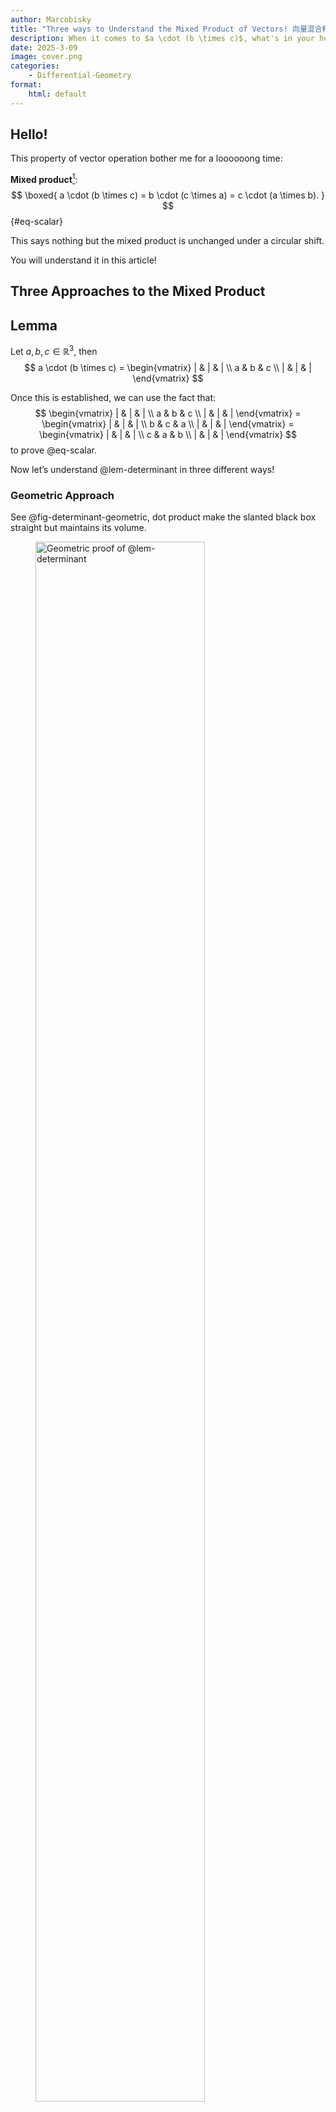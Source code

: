 ```yaml
---
author: Marcobisky
title: "Three ways to Understand the Mixed Product of Vectors! 向量混合积的三种理解"
description: When it comes to $a \cdot (b \times c)$, what's in your head?
date: 2025-3-09
image: cover.png
categories:
    - Differential-Geometry
format: 
    html: default
---
```


## Hello!

This property of vector operation bother me for a loooooong time:

**Mixed product**[^scalar-triple-product]:
$$
\boxed{
a \cdot (b \times c) = b \cdot (c \times a) = c \cdot (a \times b).
}
$${#eq-scalar}

This says nothing but the mixed product is unchanged under a circular shift.

[^scalar-triple-product]: Also known as "scalar triple product".

You will understand it in this article!

## Three Approaches to the Mixed Product

<!-- ----------------------------------------- -->
::: {.callout-tip icon=false}
## Lemma
::: {#lem-determinant .callout-lem}
Let $a, b, c \in \mathbb{R}^3$, then
$$
a \cdot (b \times c) = 
\begin{vmatrix}
| & | & | \\
a & b & c \\
| & | & | 
\end{vmatrix}
$$
:::
:::
<!-- ----------------------------------------- -->

Once this is established, we can use the fact that:
$$
\begin{vmatrix}
| & | & | \\
a & b & c \\
| & | & | 
\end{vmatrix} = 
\begin{vmatrix}
| & | & | \\
b & c & a \\
| & | & | 
\end{vmatrix} = 
\begin{vmatrix}
| & | & | \\
c & a & b \\
| & | & | 
\end{vmatrix}
$$
to prove @eq-scalar. 

Now let's understand @lem-determinant in three different ways!

### Geometric Approach

See @fig-determinant-geometric, dot product make the slanted black box straight but maintains its volume.

![Geometric proof of @lem-determinant](determinant-geometric.png){width=80% #fig-determinant-geometric}

### 3b1b Approach

I called this "3b1b Approach" because this method is inspired by a great mathematician Grant Sanderson. "3b1b" is the name of [his Youtube channel](https://www.youtube.com/@3blue1brown).

In a [video](https://www.youtube.com/watch?v=BaM7OCEm3G0) created by him, there is a very interesting function $f: \mathbb{R}^3 \to \mathbb{R}$:
$$
f(x) = 
\begin{vmatrix}
| & | & | \\
x & v & w \\
| & | & | 
\end{vmatrix}
$${#eq-nice-function}
which takes in a vector in $\mathbb{R}^3$ and output a number in $\mathbb{R}$ ($v$ and $w$ are predefined and fixed).[^functional] Now I claim that:

[^functional]: Functions from a vector space to a scalar is often referred to as a ***functional***.

<!-- ----------------------------------------- -->
::: {.callout-tip icon=false}
## Claim
::: {#thm-claim .callout-thm}
The functional $f$ in @eq-nice-function is *linear*, i.e., 
$$
f(x + y) = f(x) + f(y), \forall x, y \in \mathbb{R}^3
$$
and
$$
f(\alpha x) = \alpha f(x), \forall \alpha \in \mathbb{R}.
$$
:::
:::
<!-- ----------------------------------------- -->

This is trivial.

There is another theorem[^bilibili]:

[^bilibili]: There is a [video](https://www.bilibili.com/video/BV1AterevErt/?spm_id_from=333.1387.list.card_archive.click&vd_source=42579e22289b6144ba0b2bdcf99834e3) created by myself that explains this in detail.

<!-- ----------------------------------------- -->
::: {.callout-tip icon=false}
## Riesz Representation Theorem (reduced version)
::: {#thm-riesz .callout-thm}
Every linear functional in $\mathbb{R}^n$ induces a vector $p \in \mathbb{R}^n$ such that
$$
f(x) = x \cdot p, \forall x \in \mathbb{R}^n.
$$
:::
:::
<!-- ----------------------------------------- -->


Therefore, @eq-nice-function becomes
$$
\boxed{
x \cdot p = 
\begin{vmatrix}
| & | & | \\
x & v & w \\
| & | & | 
\end{vmatrix}
}
$${#eq-x-dot-p}

<!-- ----------------------------------------- -->
::: {.callout-note icon=true collapse=true}
## Mnemonic device inspired by @eq-x-dot-p
The @eq-x-dot-p gives us a way to write the cross product in a more "dot-product" way:
$$
v \times w =
\begin{vmatrix}
\hat{\imath} & v_1 & w_1 \\
\hat{\jmath} & v_2 & w_2 \\
\hat{k} & v_3 & w_3
\end{vmatrix}
$$
because the result $v \times w = (v_2w_3 - v_3w_2)\hat{\imath} + (v_3w_1 - v_1w_3)\hat{\jmath} + (v_1w_2 - v_2w_1)\hat{k}$ is very much like a dot product! Remember $v_2w_3 - v_3w_2, v_3w_1 - v_1w_3, v_1w_2 - v_2w_1$ are just three numbers unless you you associate each number with a direction.


If you feel uncomfortable with this notation, there is more:
$$
\operatorname{curl} F 
\equiv \nabla \times F =
\begin{vmatrix}
\hat{\imath} & \frac{\partial}{\partial x} & F_x \\
\hat{\jmath} & \frac{\partial}{\partial y} & F_y \\
\hat{k} & \frac{\partial}{\partial z} & F_z
\end{vmatrix}
$$
where we treat $\nabla$ like a vector! The first column is just an indicator that the result should be interpreted as a vector not a dot product. I took long time to think $\nabla$ as a kind of special vector, but I failed. Feel free to ignore the notation $\nabla \times F$ if you don't like it!
:::
<!-- ----------------------------------------- -->


What is $p$ then? Well, **$p$ is a special vector in $\mathbb{R}^3$ such that the dot product with *any* vector $x$ gives a number that is equal to the volume of a box spaned by $x$, $v$, and $w$.** This is a little bit mouthful, but we can see immediately from @fig-determinant-geometric that $p$ is just the blue vector, which is $v \times w$ in this case! So @eq-x-dot-p becomes:
$$
x \cdot (v \times w) = \begin{vmatrix}
| & | & | \\
x & v & w \\
| & | & | 
\end{vmatrix}
$$

We are done!


### Tensor Approach

Now this explanation requires some knowledge about tensors[^tensors]. But once you understand it, **you will completely change your view on *determinants***! (If you did not respect them at all in the past anyway.)

[^tensors]: Just a quick joke, tensors are exactly linear functionals but we allow multiple vectors to be the input (instead of one).

<!-- ----------------------------------------- -->
::: {.callout-tip icon=false}
## Proposition
::: {#prp-alternating .callout-prp}
The mapping $g(a, b, c) := a \cdot (b \times c)$ and $\det$ are both alternating 3-tensor, i.e.,
$$
g, \det \in \bigwedge\nolimits^{\!3} \left(\mathbb{R}^3\right).
$${#eq-g-det}
:::
:::
<!-- ----------------------------------------- -->



We also have this theorem:

<!-- ----------------------------------------- -->
::: {.callout-tip icon=false}
## Uniqueness of volume form
::: {#thm-dimension-1 .callout-thm}
The dimension of the vector space of $k$-tensors on $\mathbb{R}^n$ is ${n \choose k}$:
$$
\operatorname{dim} \bigwedge\nolimits^{\!k} \left(\mathbb{R}^n\right) = {n \choose k}.
$$
:::
:::
<!-- ----------------------------------------- -->

<!-- ----------------------------------------- -->
::: {.callout-note icon=true collapse=true}
## Demonstration of @thm-dimension-1

Pick $n = 3$ and $k = 2$. This is because in order to get the result of a $2$-tensor[^bilinear-form] $B$ acting on *any* two vectors of dimension $3$, we would only need to specify the values of $B$ acting on any $2$ of the three basis vectors ($e_x, e_y, e_z$). How many numbers do we need? Well, only ${3 \choose 2} = 3$ numbers:
$$
B(e_x, e_y) = a_{12}, B(e_y, e_z) = a_{23}, B(e_z, e_x) = a_{31}.
$$

[^bilinear-form]: This is also called an alternating bilinear form.

These are the "basis" of the space $\bigwedge\nolimits^{\!2} \left(\mathbb{R}^3\right)$. So its dimension is $3$. Then we just use the bilinear and alternating property of $B$ to calculate the result of *any* two input vectors say $x = 2e_x + e_y - e_z$ and $y = -e_x + 3e_z$:
$$
\begin{aligned}
B(x, y) 
&= B(2e_x + e_y - e_z, -e_x + 3e_z) \\
&= B(2e_x + e_y - e_z, -e_x) + B(2e_x + e_y - e_z, 3e_z) \\
&= -2B(e_x, e_x) - B(e_y, e_x) + B(e_z, e_x) \\
&+ 6B(e_x, e_z) + 3B(e_y, e_z) - 3B(e_z, e_z) \\
&= 0 - (-a_{12}) + a_{31} \\
&+ 6(-a_{31}) + 3a_{23} - 0 \\
&= a_{12} + 3a_{23} - 5a_{31}.
\end{aligned}
$$
:::
<!-- ----------------------------------------- -->


As a special case[^volume] when $n = k = 3$, we have:
$$
\boxed{
\operatorname{dim} \bigwedge\nolimits^{\!3} \left(\mathbb{R}^3\right) = {3 \choose 3} = 1.
}
$$

[^volume]: This type of tensor is also called "volume form".

Let's think about what this means. **The determinant is a very special object that *every* volume form in $n$ dimension is just a scalar multiple of it! In other words, *every* alternating $n$-tensor in $\mathbb{R}^n$ must be the determinant (up to a scalar)!** So with @eq-g-det, both $g$ and $\det$ are volume forms! So $g$ must be a scalar multiple of $\det$:
$$
g = k \det.
$$

We can evaluate $k$ by choosing a very special set of $a, b, c \in \mathbb{R}^3$, say $a = e_x, b = e_y, c = e_z$:
$$
g(e_x, e_y, e_z) = e_x \cdot (e_y \times e_z) = e_x \cdot e_x = 1,
$$
$$
\det(e_x, e_y, e_z) =
\begin{vmatrix}
1 & 0 & 0 \\
0 & 1 & 0 \\
0 & 0 & 1
\end{vmatrix} = 1.
$$

Therefore, $k = 1$ and $g = \det$. We are done!